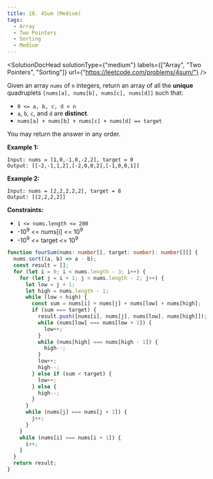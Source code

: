 ```yaml
---
title: 18. 4Sum (Medium)
tags:
  - Array
  - Two Pointers
  - Sorting
  - Medium
---
```



<SolutionDocHead
  solutionType={"medium"}
  labels={["Array", "Two Pointers", "Sorting"]}
  url={"https://leetcode.com/problems/4sum/"}
/>

Given an array `nums` of `n` integers, return an array of all the <b>unique</b> quadruplets `[nums[a], nums[b], nums[c], nums[d]]` such that:

- `0 <= a, b, c, d < n`
- `a`, `b`, `c`, and `d` are <b>distinct</b>.
- `nums[a] + nums[b] + nums[c] + nums[d] == target`

You may return the answer in any order.

<b>Example 1:</b>

```
Input: nums = [1,0,-1,0,-2,2], target = 0
Output: [[-2,-1,1,2],[-2,0,0,2],[-1,0,0,1]]
```

<b>Example 2:</b>

```
Input: nums = [2,2,2,2,2], target = 8
Output: [[2,2,2,2]]
```

<b>Constraints:</b>

- `1 <= nums.length <= 200`
- -10<sup>9</sup> <= nums[i] <= 10<sup>9</sup>
- -10<sup>9</sup> <= target <= 10<sup>9</sup>

```ts title=solution.ts
function fourSum(nums: number[], target: number): number[][] {
  nums.sort((a, b) => a - b);
  const result = [];
  for (let i = 0; i < nums.length - 3; i++) {
    for (let j = i + 1; j < nums.length - 2; j++) {
      let low = j + 1;
      let high = nums.length - 1;
      while (low < high) {
        const sum = nums[i] + nums[j] + nums[low] + nums[high];
        if (sum === target) {
          result.push([nums[i], nums[j], nums[low], nums[high]]);
          while (nums[low] === nums[low + 1]) {
            low++;
          }
          while (nums[high] === nums[high - 1]) {
            high--;
          }
          low++;
          high--;
        } else if (sum < target) {
          low++;
        } else {
          high--;
        }
      }
      while (nums[j] === nums[j + 1]) {
        j++;
      }
    }
    while (nums[i] === nums[i + 1]) {
      i++;
    }
  }
  return result;
}
```
